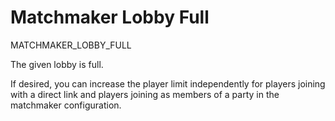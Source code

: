 # Matchmaker Lobby Full

<Summary>MATCHMAKER_LOBBY_FULL</Summary>

The given lobby is full.

If desired, you can increase the player limit independently for players joining with a direct link and players joining as members of a party in the matchmaker configuration.

